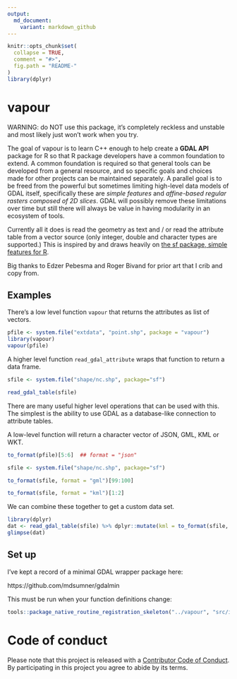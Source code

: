 ```yaml
---
output:
  md_document:
    variant: markdown_github
---
```


<!-- README.md is generated from README.Rmd. Please edit that file -->

```r
knitr::opts_chunk$set(
  collapse = TRUE,
  comment = "#>",
  fig.path = "README-"
)
library(dplyr)
```

# vapour

WARNING: do NOT use this package, it's completely reckless and unstable and most likely just won't work when you try.


The goal of vapour is to learn C++ enough to help create a **GDAL API** package for R
so that R package developers have a common foundation to extend. A common foundation is
required so that general tools can be developed from a general resource, and so specific goals
and choices made for other projects can be maintained separately. A parallel goal is to be freed from the powerful but sometimes limiting high-level data models of GDAL itself, specifically these are *simple features* and *affine-based regular rasters composed of 2D slices*. GDAL will possibly remove these limitations over time but still there will always be value in having modularity in an ecosystem of tools. 

Currently all it does is read the geometry as text and / or read the attribute table from a vector source (only integer, double and character types are supported.) This is inspired by and draws heavily on [the sf package, simple features for R](https://github.com/r-spatial/sf). 

Big thanks to Edzer Pebesma and Roger Bivand for prior art that I crib and copy from. 




## Examples

There's a low level function `vapour` that returns the attributes as  list of vectors. 

```r
pfile <- system.file("extdata", "point.shp", package = "vapour")
library(vapour)
vapour(pfile)
```

A higher level function `read_gdal_attribute` wraps that function to return a data frame. 

```r
sfile <- system.file("shape/nc.shp", package="sf")

read_gdal_table(sfile)
```

There are many useful higher level operations that can be used with this. The simplest is the ability to use GDAL as a database-like connection to attribute tables. 

A low-level function will return a character vector of JSON, GML, KML or WKT. 

```r
to_format(pfile)[5:6]  ## format = "json"

sfile <- system.file("shape/nc.shp", package="sf")

to_format(sfile, format = "gml")[99:100]

to_format(sfile, format = "kml")[1:2]
```


We can combine these together to get a custom data set. 

```r
library(dplyr)
dat <- read_gdal_table(sfile) %>% dplyr::mutate(kml = to_format(sfile, format = "kml"))
glimpse(dat)
```
## Set up

I've kept a record of a minimal GDAL wrapper package here: 

https://github.com/mdsumner/gdalmin

This must be run when your function definitions change: 

```R
tools::package_native_routine_registration_skeleton("../vapour", "src/init.c",character_only = FALSE)
```



# Code of conduct

Please note that this project is released with a [Contributor Code of Conduct](CONDUCT.md). By participating in this project you agree to abide by its terms.
